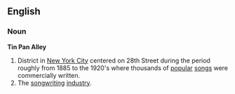 ==English==
===Noun===
'''Tin Pan Alley'''
# District in [[New York City]] centered on 28th Street during the period roughly from 1885 to the 1920's where thousands of [[popular]] [[song]]s were commercially written.
# The [[songwriting]] [[industry]].